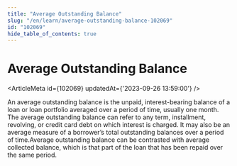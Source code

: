 ```yaml
---
title: "Average Outstanding Balance"
slug: "/en/learn/average-outstanding-balance-102069"
id: "102069"
hide_table_of_contents: true
---
```



# Average Outstanding Balance

<ArticleMeta id={102069} updatedAt={'2023-09-26 13:59:00'} />
<div className='border-solid border-b border-t-0 my-4 border-[var(--ifm-color-gray-300)]' />

An average outstanding balance is the unpaid, interest-bearing balance of a loan or loan portfolio averaged over a period of time, usually one month. The average outstanding balance can refer to any term, installment, revolving, or credit card debt on which interest is charged. It may also be an average measure of a borrower’s total outstanding balances over a period of time.Average outstanding balance can be contrasted with average collected balance, which is that part of the loan that has been repaid over the same period.
